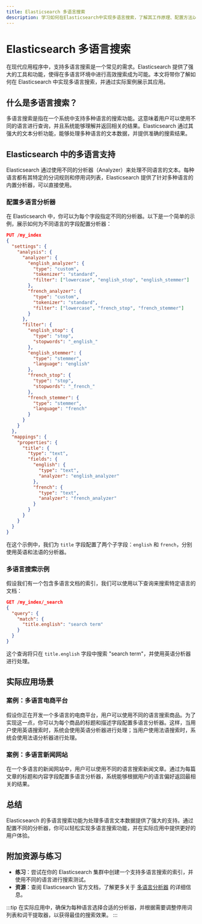 ```yaml
---
title: Elasticsearch 多语言搜索
description: 学习如何在Elasticsearch中实现多语言搜索，了解其工作原理、配置方法以及实际应用场景。
---
```


# Elasticsearch 多语言搜索

在现代应用程序中，支持多语言搜索是一个常见的需求。Elasticsearch 提供了强大的工具和功能，使得在多语言环境中进行高效搜索成为可能。本文将带你了解如何在 Elasticsearch 中实现多语言搜索，并通过实际案例展示其应用。

## 什么是多语言搜索？

多语言搜索是指在一个系统中支持多种语言的搜索功能。这意味着用户可以使用不同的语言进行查询，并且系统能够理解并返回相关的结果。Elasticsearch 通过其强大的文本分析功能，能够处理多种语言的文本数据，并提供准确的搜索结果。

## Elasticsearch 中的多语言支持

Elasticsearch 通过使用不同的分析器（Analyzer）来处理不同语言的文本。每种语言都有其特定的分词规则和停用词列表，Elasticsearch 提供了针对多种语言的内置分析器，可以直接使用。

### 配置多语言分析器

在 Elasticsearch 中，你可以为每个字段指定不同的分析器。以下是一个简单的示例，展示如何为不同语言的字段配置分析器：

```json
PUT /my_index
{
  "settings": {
    "analysis": {
      "analyzer": {
        "english_analyzer": {
          "type": "custom",
          "tokenizer": "standard",
          "filter": ["lowercase", "english_stop", "english_stemmer"]
        },
        "french_analyzer": {
          "type": "custom",
          "tokenizer": "standard",
          "filter": ["lowercase", "french_stop", "french_stemmer"]
        }
      },
      "filter": {
        "english_stop": {
          "type": "stop",
          "stopwords": "_english_"
        },
        "english_stemmer": {
          "type": "stemmer",
          "language": "english"
        },
        "french_stop": {
          "type": "stop",
          "stopwords": "_french_"
        },
        "french_stemmer": {
          "type": "stemmer",
          "language": "french"
        }
      }
    }
  },
  "mappings": {
    "properties": {
      "title": {
        "type": "text",
        "fields": {
          "english": {
            "type": "text",
            "analyzer": "english_analyzer"
          },
          "french": {
            "type": "text",
            "analyzer": "french_analyzer"
          }
        }
      }
    }
  }
}
```

在这个示例中，我们为 `title` 字段配置了两个子字段：`english` 和 `french`，分别使用英语和法语的分析器。

### 多语言搜索示例

假设我们有一个包含多语言文档的索引，我们可以使用以下查询来搜索特定语言的文档：

```json
GET /my_index/_search
{
  "query": {
    "match": {
      "title.english": "search term"
    }
  }
}
```

这个查询将只在 `title.english` 字段中搜索 "search term"，并使用英语分析器进行处理。

## 实际应用场景

### 案例：多语言电商平台

假设你正在开发一个多语言的电商平台，用户可以使用不同的语言搜索商品。为了实现这一点，你可以为每个商品的标题和描述字段配置多语言分析器。这样，当用户使用英语搜索时，系统会使用英语分析器进行处理；当用户使用法语搜索时，系统会使用法语分析器进行处理。

### 案例：多语言新闻网站

在一个多语言的新闻网站中，用户可以使用不同的语言搜索新闻文章。通过为每篇文章的标题和内容字段配置多语言分析器，系统能够根据用户的语言偏好返回最相关的结果。

## 总结

Elasticsearch 的多语言搜索功能为处理多语言文本数据提供了强大的支持。通过配置不同的分析器，你可以轻松实现多语言搜索功能，并在实际应用中提供更好的用户体验。

## 附加资源与练习

- **练习**：尝试在你的 Elasticsearch 集群中创建一个支持多语言搜索的索引，并使用不同的语言进行搜索测试。
- **资源**：查阅 Elasticsearch 官方文档，了解更多关于 [多语言分析器](https://www.elastic.co/guide/en/elasticsearch/reference/current/analysis-lang-analyzer.html) 的详细信息。

:::tip
在实际应用中，确保为每种语言选择合适的分析器，并根据需要调整停用词列表和词干提取器，以获得最佳的搜索效果。
:::